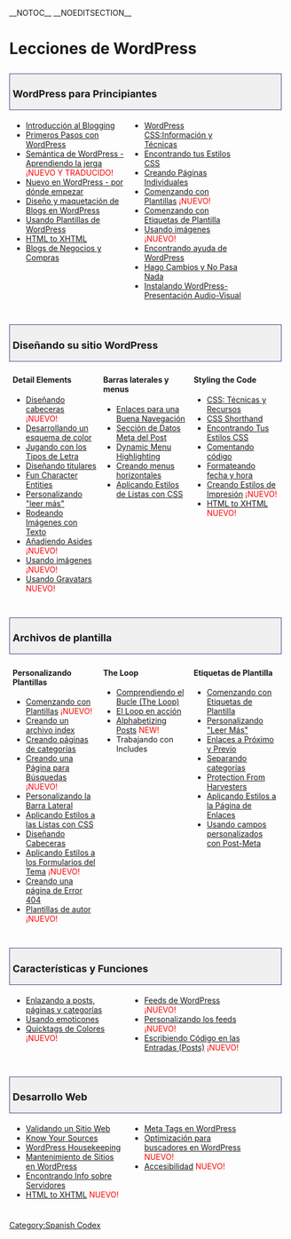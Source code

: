 {{Languages|
{{en|WordPress_Lessons}}
{{es|WordPress_Lessons}}
{{id|Panduan WordPress}}
{{mk|WordPress ??????}}
{{nl|WordPress Lessen}}
{{th|WordPress Lessons}}
{{zh-cn|WordPress ??}}
{{zh-tw|WordPress ??}}
{{ko|WordPress_Lessons}}
}}
__NOTOC__ __NOEDITSECTION__ 
<h1>Lecciones de WordPress</h1>
<div style="width:95%; font-size: 110%; text-decoration:none; padding: 0px 5px; margin: 20px 0px 5px; background-color: #f0f0f0; border: 1px solid darkslateblue">

===WordPress para Principiantes===
</div>
<div style="width: 40%; margin:0px 6px; float:left">
* [[es:Introduction to Blogging|Introducción al Blogging]]
* [[es:First Steps With WordPress|Primeros Pasos con WordPress]]
* [[es:Semántica de WordPress|Semántica de WordPress - Aprendiendo la jerga]] <span style="color:red">¡NUEVO Y TRADUCIDO!</span>
* [[es:New To WordPress - Where to Start|Nuevo en WordPress - por dónde empezar]]
* [[es:Blog_Design_and_Layout|Diseño y maquetación de Blogs en WordPress]]
* [[es:Using_Themes|Usando Plantillas de WordPress]]
* [[HTML to XHTML]] 
* [[Business Blogging and Shopping|Blogs de Negocios y Compras]] 
</div>
<div style="width: 40%; margin:0px 6px; float:left">
* [[CSS|WordPress CSS:Información y Técnicas]]
* [[Finding Your CSS Styles:|Encontrando tus Estilos CSS]]
* [[es:Pages|Creando Páginas Individuales]]
* [[Stepping Into Templates|Comenzando con Plantillas]] <span style="color:red">¡NUEVO!</span>
* [[Stepping Into Template Tags|Comenzando con Etiquetas de Plantilla]]
* [[Using Images|Usando imágenes]] <span style="color:red">¡NUEVO!</span>
* [[Finding WordPress Help|Encontrando ayuda de WordPress]]
* [[I Make Changes and Nothing Happens|Hago Cambios y No Pasa Nada]]
* [http://www.optiniche.com/blog/26/installing-wordpress-an-audio-visual-presentation/ Instalando WordPress-Presentación Audio-Visual]

</div>
<div style="clear:both; height:10px">
</div>

<div style="width:95%; font-size: 110%; text-decoration:none; padding: 0px 5px; margin: 20px 0px 5px; background-color: #f0f0f0; border: 1px solid darkslateblue">
=== Diseñando su sitio WordPress===
</div>
<div style="width: 30%; margin:0px 6px; float:left">
====Detail Elements====
* [[Designing Headers|Diseñando cabeceras]] <span style="color:red">¡NUEVO!</span>
* [[Developing a Colour Scheme|Desarrollando un esquema de color]]
* [[Playing With Fonts|Jugando con los Tipos de Letra]]
* [[Designing Headings|Diseñando titulares]]
* [[Fun Character Entities]]
* [[Customizing the Read More|Personalizando "leer más"]]
* [[Wrapping Text Around Images|Rodeando Imágenes con Texto]]
* [[Adding Asides|Añadiendo Asides]] <span style="color:red">¡NUEVO!</span>
* [[Using Images|Usando imágenes]] <span style="color:red">¡NUEVO!</span>
* [[Using Gravatars|Usando Gravatars]] <span style="color:red">NUEVO!</span>
</div>
<div style="width: 30%; margin:0px 6px; float:left">
====Barras laterales y menus====
* [[Good Navigation Links|Enlaces para una Buena Navegación]]
* [[Post Meta Data Section|Sección de Datos Meta del Post]]
* [[Dynamic Menu Highlighting]]
* [[es:Creating Horizontal Menus|Creando menus horizontales]]
* [[Styling Lists with CSS|Aplicando Estilos de Listas con CSS]]
</div>
<div style="width: 30%; margin:0px 6px; float:left">
====Styling the Code====
* [[CSS|CSS: Técnicas y Recursos]]
* [[CSS Shorthand]]
* [[Finding Your CSS Styles|Encontrando Tus Estilos CSS]]
* [[Commenting Code|Comentando código]]
* [[Formatting Date and Time|Formateando fecha y hora]]
* [[Styling for Print|Creando Estilos de Impresión]] <span style="color:red">¡NUEVO!</span>
* [[HTML to XHTML]] <span style="color:red">NUEVO!</span>
</div>
<div style="clear:both; height:10px">
</div>

<div style="width:95%; font-size: 110%; text-decoration:none; padding: 0px 5px; margin: 20px 0px 5px; background-color: #f0f0f0; border: 1px solid darkslateblue">
===Archivos de plantilla===
</div>
<div style="width: 30%; margin:0px 6px; float:left">
====Personalizando Plantillas====
* [[Stepping Into Templates|Comenzando con Plantillas]] <span style="color:red">¡NUEVO!</span>
* [[Creating_an_Archive_Index|Creando un archivo index]]
* [[es:Category_Templates|Creando páginas de categorías]]
* [[Creating a Search Page|Creando una Página para Búsquedas]] <span style="color:red">¡NUEVO!</span>
* [[Customizing Your Sidebar|Personalizando la Barra Lateral]]
* [[Styling Lists with CSS|Aplicando Estilos a las Listas con CSS]]
* [[Designing Headers|Diseñando Cabeceras]]
* [[Styling Theme Forms|Aplicando Estilos a los Formularios del Tema]] <span style="color:red">¡NUEVO!</span>
* [[Creating_an_Error_404_Page|Creando una página de Error 404]]
* [[Author Templates|Plantillas de autor]] <span style="color:red">¡NUEVO!</span>
</div>
<div style="width: 30%; margin:0px 6px; float:left">
====The Loop====
* [[The_Loop|Comprendiendo el Bucle (The Loop)]]
* [[es:The Loop in Action|El Loop en acción]]
* [[Alphabetizing Posts]] <span style="color:red">NEW!</span>
* Trabajando con Includes
</div>
<div style="width: 30%; margin:0px 6px; float:left">
====Etiquetas de Plantilla====
* [[Stepping Into Template Tags|Comenzando con Etiquetas de Plantilla]]
* [[Customizing the Read More|Personalizando "Leer Más"]]
* [[Next and Previous Links|Enlaces a Próximo y Previo]]
* [[es:Separating Categories|Separando categorías]]
* [[Protection From Harvesters]]
* [[Styling Page-Links|Aplicando Estilos a la Página de Enlaces]]
* [[Custom Fields|Usando campos personalizados con Post-Meta]]
</div>
<div style="clear:both; height:10px">
</div>

<div style="width:95%; font-size: 110%; text-decoration:none; padding: 0px 5px; margin: 20px 0px 5px; background-color: #f0f0f0; border: 1px solid darkslateblue">
===Características y Funciones===
</div>
<div style="width: 40%; margin:0px 6px; float:left">
* [[Linking Posts Pages and Categories|Enlazando a posts, páginas y categorías]]
* [[Using_Smilies|Usando emoticones]]
* [[Coloured Quicktags|Quicktags de Colores]] <span style="color:red">¡NUEVO!</span>
</div>
<div style="width: 40%; margin:0px 6px; float:left">
* [[WordPress Feeds|Feeds de WordPress]] <span style="color:red">¡NUEVO!</span>
* [[Customizing_Feeds|Personalizando los feeds]] <span style="color:red">¡NUEVO!</span>
* [[Writing Code in Your Posts|Escribiendo Código en las Entradas (Posts)]] <span style="color:red">¡NUEVO!</span>
</div>
<div style="clear:both; height:10px">
</div>

<div style="width:95%; font-size: 110%; text-decoration:none; padding: 0px 5px; margin: 20px 0px 5px; background-color: #f0f0f0; border: 1px solid darkslateblue">
===Desarrollo Web===
</div>
<div style="width: 40%; margin:0px 6px; float:left">
* [[Validating a Website|Validando un Sitio Web]]
* [[Know Your Sources]]
* [[WordPress Housekeeping]]
* [[WordPress Site Maintenance|Mantenimiento de Sitios en WordPress]]
* [[Finding Server Info|Encontrando Info sobre Servidores]]
* [[HTML to XHTML]] <span style="color:red">NUEVO!</span>
</div>
<div style="width: 40%; margin:0px 6px; float:left">
* [[Meta Tags in WordPress|Meta Tags en WordPress]]
* [[Search Engine Optimization for WordPress|Optimización para buscadores en WordPress]] <span style="color:red">NUEVO!</span>
* [[Accessibility|Accesibilidad]] <span style="color:red">NUEVO!</span>
</div>
<div style="clear:both; height:10px">
</div>

{{es:Copyedit}}

{{es:toclist}}

[[Category:Spanish Codex]]